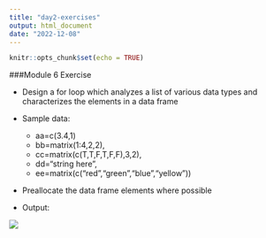 ---
title: "day2-exercises"
output: html_document
date: "2022-12-08"
---

```{r setup, include=FALSE}
knitr::opts_chunk$set(echo = TRUE)
```

###Module 6 Exercise

- Design a for loop which analyzes a list of various data types and characterizes the elements in a data frame

- Sample data:
  - aa=c(3.4,1)
  - bb=matrix(1:4,2,2), 
  - cc=matrix(c(T,T,F,T,F,F),3,2),
  - dd="string here",  
  - ee=matrix(c("red","green","blue","yellow"))

- Preallocate the data frame elements where possible

- Output:

![](images/mod6-output.png)


```{r}

```